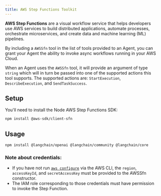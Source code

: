 ```yaml
---
title: AWS Step Functions Toolkit
---
```


**AWS Step Functions** are a visual workflow service that helps developers use AWS services to build distributed applications, automate processes, orchestrate microservices, and create data and machine learning (ML) pipelines.

By including a `AWSSfn` tool in the list of tools provided to an Agent, you can grant your Agent the ability to invoke async workflows running in your AWS Cloud.

When an Agent uses the `AWSSfn` tool, it will provide an argument of type `string` which will in turn be passed into one of the supported actions this tool supports. The supported actions are: `StartExecution`, `DescribeExecution`, and `SendTaskSuccess`.

## Setup

You'll need to install the Node AWS Step Functions SDK:

```bash npm
npm install @aws-sdk/client-sfn
```
## Usage

```bash npm
npm install @langchain/openai @langchain/community @langchain/core
```

### Note about credentials:

- If you have not run [`aws configure`](https://docs.aws.amazon.com/cli/latest/userguide/cli-chap-configure.html) via the AWS CLI, the `region`, `accessKeyId`, and `secretAccessKey` must be provided to the AWSSfn constructor.
- The IAM role corresponding to those credentials must have permission to invoke the Step Function.


<AwsSfn />
